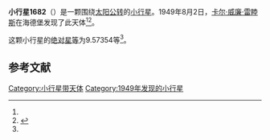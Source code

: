 {{Infobox planet
| bgcolour = #FFFFC0
| name = 1682 Karel
| symbol = 
| image = 
| caption = 
| discovery = yes
| discovery_ref = 
| discoverer = [[卡尔·威廉·雷睦斯|卡尔·威廉·雷睦斯]]
| discovery_site = [[海德堡|海德堡]] 
| discovered = 1949年8月2日
| designations = yes
| mp_name = 
| named_after = 
| alt_names = 1949 PH/ 1929 SD / 1939 RK / 1946 WC / 1949 QQ / 1949 QX1 / 1949 SL / 1959 PH / 1988 CR3
| mp_category = [[主带小行星|主带小行星]]
| orbit_ref = <ref name="a">[http://ssd.jpl.nasa.gov/sbdb.cgi?sstr=1682 1682 Karel] {{Wayback|url=http://ssd.jpl.nasa.gov/sbdb.cgi?sstr=1682 |date=20201120193121 }}，小行星數據庫瀏覽器（JPL Small-Body Database Browser）－[[美国国家航空航天局|美国国家航空航天局]]喷气推进实验室</ref>
| epoch = 2456400.5 (2013年4月18日更新)
| aphelion = {{convert|2.6663260|AU|km|3|abbr=on|lk=out}}
| perihelion = {{convert|1.8112542|AU|km|3|abbr=on}}
| semimajor = {{convert|2.2387901|AU|km|3|abbr=on}}
| eccentricity = 0.1909674
| period = 1223.540886 [[日|日]]<br />3.35[[儒略年|儒略年]]
| avg_speed = 
| inclination = 4.02646
| asc_node = 325.81517
| mean_anomaly = 
| arg_peri = 9.57354
| satellites = 
| physical_characteristics = yes
| dimensions = 
| mass = 
| density = 
| surface_grav = 
| escape_velocity = 
| sidereal_day = 
| axial_tilt = 
| pole_ecliptic_lat = 
| pole_ecliptic_lon = 
| albedo = 
| temperatures= 
| temp_name1 = 
| mean_temp_1 = 
| max_temp_1 = 
| temp_name2 = 
| max_temp_2 = 
| spectral_type = 
| abs_magnitude = 9.57354
}}

'''小行星1682'''（{{lang-en|1682 Karel}}）是一颗围绕[[太阳|太阳]][[公转|公转]]的[[小行星|小行星]]。1949年8月2日，[[卡尔·威廉·雷睦斯|卡尔·威廉·雷睦斯]]在海德堡发现了此天体<ref name="a" /><ref>{{cite news|title=小行星列表|url=http://cfa-www.harvard.edu/iau/lists/NumberedMPs.txt|accessdate=2013-07-08|newspaper=哈佛大学|archive-date=2008-05-17|archive-url=https://web.archive.org/web/20080517010638/http://cfa-www.harvard.edu/iau/lists/NumberedMPs.txt|dead-url=no}}</ref>。

这颗小行星的[[绝对星等|绝对星等]]为9.57354等<ref name="a" />。

==参考文献==
{{reflist}}
{{Minor Planet Number|[[小行星1681|小行星1681]]|[[小行星1683|小行星1683]]}}

{{小天体}}

[[Category:小行星带天体|Category:小行星带天体]]
[[Category:1949年发现的小行星|Category:1949年发现的小行星]]

{{asteroid-stub}}